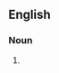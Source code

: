 ==English==

===Noun===
{{head|en|noun form|head=[[atomic]] [[winter]]s}}

# {{plural of|atomic winter|lang=en}}